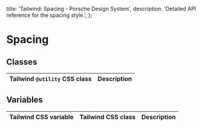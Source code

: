 
  title: 'Tailwind: Spacing - Porsche Design System',
  description: 'Detailed API reference for the spacing style.',
};

# Spacing

<TableOfContents headings={[]} />

## Classes

| Tailwind `@utility` CSS class | Description |
| ----------------------------- | ----------- |

## Variables

| Tailwind CSS variable | Tailwind CSS class | Description |
| --------------------- | ------------------ | ----------- |
